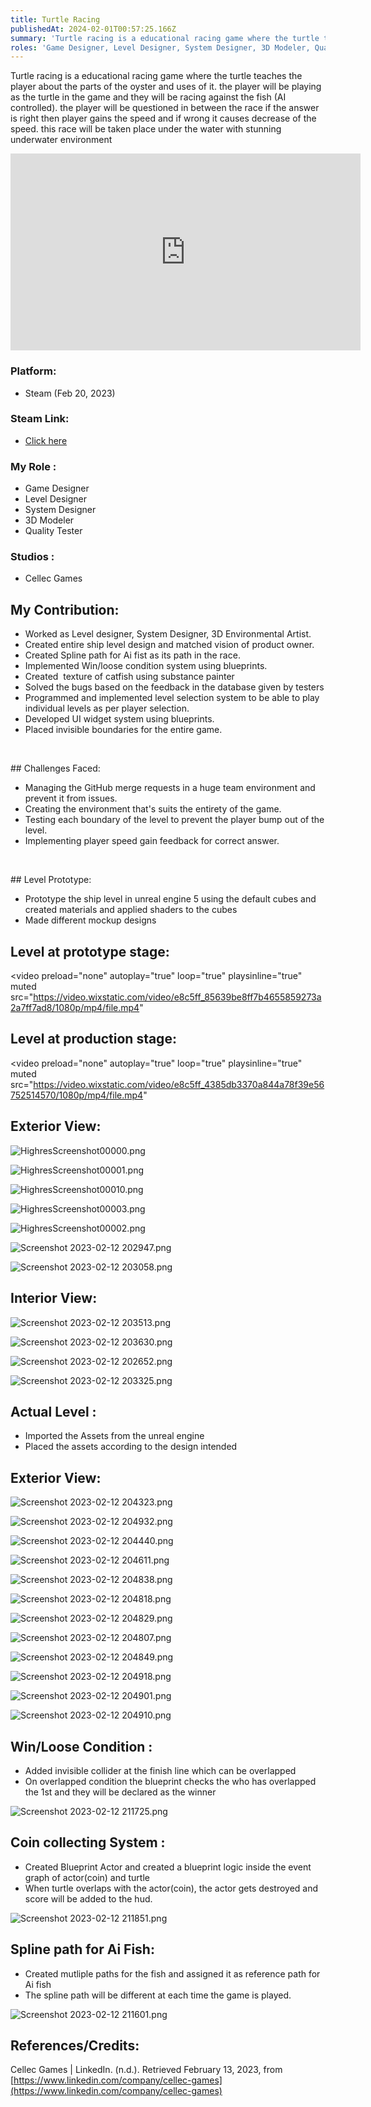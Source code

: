 ```yaml
---
title: Turtle Racing
publishedAt: 2024-02-01T00:57:25.166Z
summary: 'Turtle racing is a educational racing game where the turtle teaches the player about the parts of the oyster and uses of it'
roles: 'Game Designer, Level Designer, System Designer, 3D Modeler, Quality Tester'
---
```


Turtle racing is a educational racing game where the turtle teaches the player about the parts of the oyster and uses of it. the player will be playing as the turtle in the game and they will be racing against the fish (AI controlled). the player will be questioned in between the race if the answer is right then player gains the speed and if wrong it causes decrease of the speed. this race will be taken place under the water with stunning underwater environment

<iframe
  width="560"
  height="315"
  src="https://www.youtube.com/embed/i3uaGGF0M8Y?list=TLGG2Lh4v2PjHLsyOTA1MjAyNA"
  frameborder="0"
  allowfullscreen
  autoplay
  muted
></iframe>

### Platform:

- Steam (Feb 20, 2023)

### Steam Link:

- [Click here](https://store.steampowered.com/app/2225130/Turtle_Racer/)

### My Role :

- Game Designer
- Level Designer
- System Designer
- 3D Modeler
- Quality Tester

### Studios :

- Cellec Games
  ​

## My Contribution:

- Worked as Level designer, System Designer, 3D Environmental Artist.
- Created entire ship level design and matched vision of product owner.
- Created Spline path for Ai fist as its path in the race.
- Implemented Win/loose condition system using blueprints.
- Created  texture of catfish using substance painter
- Solved the bugs based on the feedback in the database given by testers
- Programmed and implemented level selection system to be able to play individual levels as per player selection.
- Developed UI widget system using blueprints.
- Placed invisible boundaries for the entire game.

​

## Challenges Faced:

- Managing the GitHub merge requests in a huge team environment and prevent it from issues.
- Creating the environment that's suits the entirety of the game.
- Testing each boundary of the level to prevent the player bump out of the level.
- Implementing player speed gain feedback for correct answer.

​

## Level Prototype:

- Prototype the ship level in unreal engine 5 using the default cubes and created materials and applied shaders to the cubes
- Made different mockup designs

## Level at prototype stage:

<video
  preload="none"
  autoplay="true"
  loop="true"
  playsinline="true"
  muted
  src="https://video.wixstatic.com/video/e8c5ff_85639be8ff7b4655859273a2a7ff7ad8/1080p/mp4/file.mp4"
></video>

## Level at production stage:

<video
  preload="none"
  autoplay="true"
  loop="true"
  playsinline="true"
  muted
  src="https://video.wixstatic.com/video/e8c5ff_4385db3370a844a78f39e56752514570/1080p/mp4/file.mp4"
></video>

## Exterior View:

![HighresScreenshot00000.png](https://static.wixstatic.com/media/e8c5ff_ffc5330d902d4ff786ae69eb01f26b44~mv2.png/v1/fill/w_494,h_286,al_c,q_85,usm_0.66_1.00_0.01,enc_auto/HighresScreenshot00000.png)

![HighresScreenshot00001.png](https://static.wixstatic.com/media/e8c5ff_693489d9bb0048b3890ef4632776faea~mv2.png/v1/fill/w_494,h_286,al_c,q_85,usm_0.66_1.00_0.01,enc_auto/HighresScreenshot00001.png)

![HighresScreenshot00010.png](https://static.wixstatic.com/media/e8c5ff_b16c764306724949b57e8760a3a01a6b~mv2.png/v1/fill/w_494,h_286,al_c,q_85,usm_0.66_1.00_0.01,enc_auto/HighresScreenshot00010.png)

![HighresScreenshot00003.png](https://static.wixstatic.com/media/e8c5ff_c0f70795daa14af386d1b589b5da377e~mv2.png/v1/fill/w_494,h_286,al_c,q_85,usm_0.66_1.00_0.01,enc_auto/HighresScreenshot00003.png)

![HighresScreenshot00002.png](https://static.wixstatic.com/media/e8c5ff_fff4d22ad918482e8cc2235d2a7fbc96~mv2.png/v1/fill/w_494,h_286,al_c,q_85,usm_0.66_1.00_0.01,enc_auto/HighresScreenshot00002.png)

![Screenshot 2023-02-12 202947.png](https://static.wixstatic.com/media/e8c5ff_d04f2579b7704e27952306d70079f1ee~mv2.png/v1/fill/w_499,h_293,al_c,q_85,usm_0.66_1.00_0.01,enc_auto/Screenshot%202023-02-12%20202947.png)

![Screenshot 2023-02-12 203058.png](https://static.wixstatic.com/media/e8c5ff_5ef4e5a68dd34ef49c64f6c35bd4f220~mv2.png/v1/fill/w_493,h_293,al_c,q_85,usm_0.66_1.00_0.01,enc_auto/Screenshot%202023-02-12%20203058.png)

## Interior View:

![Screenshot 2023-02-12 203513.png](https://static.wixstatic.com/media/e8c5ff_200bb4bba5d04ab0b7a804f52be72959~mv2.png/v1/fill/w_497,h_293,al_c,q_85,usm_0.66_1.00_0.01,enc_auto/Screenshot%202023-02-12%20203513.png)

![Screenshot 2023-02-12 203630.png](https://static.wixstatic.com/media/e8c5ff_4b3d7cc94c9e49a98bf95af1a641788c~mv2.png/v1/fill/w_498,h_293,al_c,q_85,usm_0.66_1.00_0.01,enc_auto/Screenshot%202023-02-12%20203630.png)

![Screenshot 2023-02-12 202652.png](https://static.wixstatic.com/media/e8c5ff_82d716d215874bdeacfe2695ee5fcebb~mv2.png/v1/fill/w_494,h_293,al_c,q_85,usm_0.66_1.00_0.01,enc_auto/Screenshot%202023-02-12%20202652.png)

![Screenshot 2023-02-12 203325.png](https://static.wixstatic.com/media/e8c5ff_a6b06ff9b2ca4580a7f27266b1401401~mv2.png/v1/fill/w_493,h_293,al_c,q_85,usm_0.66_1.00_0.01,enc_auto/Screenshot%202023-02-12%20203325.png)

## Actual Level :

- Imported the Assets from the unreal engine
- Placed the assets according to the design intended

## Exterior View:

![Screenshot 2023-02-12 204323.png](https://static.wixstatic.com/media/e8c5ff_f99b05ba9c8d4498b09b20ee01181484~mv2.png/v1/fill/w_499,h_293,al_c,q_85,usm_0.66_1.00_0.01,enc_auto/Screenshot%202023-02-12%20204323.png)

![Screenshot 2023-02-12 204932.png](https://static.wixstatic.com/media/e8c5ff_c5f3628f6836448ca3bc0569aa92e348~mv2.png/v1/fill/w_488,h_293,al_c,q_85,usm_0.66_1.00_0.01,enc_auto/Screenshot%202023-02-12%20204932.png)

![Screenshot 2023-02-12 204440.png](https://static.wixstatic.com/media/e8c5ff_191de2f5614044c788c54ae5de863f35~mv2.png/v1/fill/w_492,h_293,al_c,q_85,usm_0.66_1.00_0.01,enc_auto/Screenshot%202023-02-12%20204440.png)

![Screenshot 2023-02-12 204611.png](https://static.wixstatic.com/media/e8c5ff_9e5adf5fa0ac4cbb98946f32b57c7bd5~mv2.png/v1/fill/w_505,h_293,al_c,q_85,usm_0.66_1.00_0.01,enc_auto/Screenshot%202023-02-12%20204611.png)

![Screenshot 2023-02-12 204838.png](https://static.wixstatic.com/media/e8c5ff_ced71a6ae181494f8a69b06996a60f8b~mv2.png/v1/fill/w_496,h_293,al_c,q_85,usm_0.66_1.00_0.01,enc_auto/Screenshot%202023-02-12%20204838.png)

![Screenshot 2023-02-12 204818.png](https://static.wixstatic.com/media/e8c5ff_53eced8ee2ac4535ac13d3f64503670a~mv2.png/v1/fill/w_502,h_293,al_c,q_85,usm_0.66_1.00_0.01,enc_auto/Screenshot%202023-02-12%20204818.png)

![Screenshot 2023-02-12 204829.png](https://static.wixstatic.com/media/e8c5ff_88d0860688c34c81a3ff08d18367fac0~mv2.png/v1/fill/w_496,h_293,al_c,q_85,usm_0.66_1.00_0.01,enc_auto/Screenshot%202023-02-12%20204829.png)

![Screenshot 2023-02-12 204807.png](https://static.wixstatic.com/media/e8c5ff_55a7d0a10e734e24aae15f80648d9e3b~mv2.png/v1/fill/w_485,h_293,al_c,q_85,usm_0.66_1.00_0.01,enc_auto/Screenshot%202023-02-12%20204807.png)

![Screenshot 2023-02-12 204849.png](https://static.wixstatic.com/media/e8c5ff_cf973e895d96401a8cced1a493cd27d7~mv2.png/v1/fill/w_500,h_293,al_c,q_85,usm_0.66_1.00_0.01,enc_auto/Screenshot%202023-02-12%20204849.png)

![Screenshot 2023-02-12 204918.png](https://static.wixstatic.com/media/e8c5ff_0dd6a5053cda4794af12a24cf268c776~mv2.png/v1/fill/w_499,h_293,al_c,q_85,usm_0.66_1.00_0.01,enc_auto/Screenshot%202023-02-12%20204918.png)

![Screenshot 2023-02-12 204901.png](https://static.wixstatic.com/media/e8c5ff_8e7bccc86ef64e5397b24a0e12d5f1df~mv2.png/v1/fill/w_497,h_293,al_c,q_85,usm_0.66_1.00_0.01,enc_auto/Screenshot%202023-02-12%20204901.png)

![Screenshot 2023-02-12 204910.png](https://static.wixstatic.com/media/e8c5ff_abd8239c6740488c90c88776189803ef~mv2.png/v1/fill/w_493,h_293,al_c,q_85,usm_0.66_1.00_0.01,enc_auto/Screenshot%202023-02-12%20204910.png)

## Win/Loose Condition :

- Added invisible collider at the finish line which can be overlapped
- On overlapped condition the blueprint checks the who has overlapped the 1st and they will be declared as the winner

![Screenshot 2023-02-12 211725.png](https://static.wixstatic.com/media/e8c5ff_fae5405d5b2b460994b76251c6154b36~mv2.png/v1/fill/w_720,h_359,al_c,q_85,usm_0.66_1.00_0.01,enc_auto/Screenshot%202023-02-12%20211725.png)

## Coin collecting System :

- Created Blueprint Actor and created a blueprint logic inside the event graph of actor(coin) and turtle
- When turtle overlaps with the actor(coin), the actor gets destroyed and score will be added to the hud.

![Screenshot 2023-02-12 211851.png](https://static.wixstatic.com/media/e8c5ff_51b34dca142f4c33971cd186f9791ba7~mv2.png/v1/fill/w_720,h_380,al_c,q_85,usm_0.66_1.00_0.01,enc_auto/Screenshot%202023-02-12%20211851.png)

## Spline path for Ai Fish:

- Created mutliple paths for the fish and assigned it as reference path for Ai fish
- The spline path will be different at each time the game is played.

![Screenshot 2023-02-12 211601.png](https://static.wixstatic.com/media/e8c5ff_e6c07469990a42d8870f1023694f8fd5~mv2.png/v1/fill/w_720,h_408,al_c,q_85,usm_0.66_1.00_0.01,enc_auto/Screenshot%202023-02-12%20211601.png)

## References/Credits:

Cellec Games | LinkedIn. (n.d.). Retrieved February 13, 2023, from [https://www.linkedin.com/company/cellec-games](https://www.linkedin.com/company/cellec-games)
